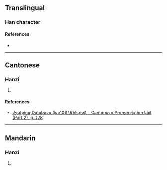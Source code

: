 {{character info}}
==Translingual==

===Han character===
{{Han char|rn=75|rad=木|as=07|sn=11|four=49980|canj=DKHF|ids=⿰木狄}}

====References====
* {{Han ref|kx=0528.230|dkj=14843|dj=0917.110|hdz=21218.040|uh=6891|ud=26769|bh=D5D2|bd=54738}}

----

==Cantonese==

===Hanzi===
{{yue-hanzi|jyut=[[dik6]]|y=dik6}}

# {{rfdef|yue|sort=木07}}

====References====
* [http://www.iso10646hk.net/jp/document/download.jsp Jyutping Database (iso10646hk.net) - Cantonese Pronunciation List (Part 2), p. 128]

----

==Mandarin==

===Hanzi===
{{cmn-hanzi|pin=[[dí]] ([[di2]])|wg=ti<sup>2</sup>}}

# {{rfdef|cmn|sort=木07}}
